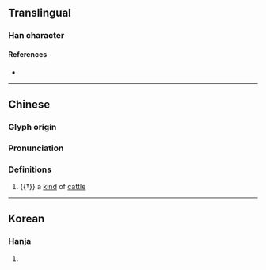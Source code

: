 {{character info}}
==Translingual==

===Han character===
{{Han char|rn=93|rad=牛|as=12|sn=16|four=|canj=HQYDK|ids=⿰牜敦}}

====References====
* {{Han ref|kx=0704.140|dkj=20168|dj=1117.040|hdz=31820.050|uh=729C|ud=29340}}

----
==Chinese==
{{zh-forms}}

===Glyph origin===
{{Han etym}}

===Pronunciation===
{{zh-pron
|m=dūn
|mc=y
|oc=y
|cat=n
}}

===Definitions===
{{zh-hanzi}}

# {{†}} a [[kind]] of [[cattle]]

----

==Korean==

===Hanja===
{{ko-hanja|hangeul=돈|eumhun=|rv=don|mr=ton|y=ton}}

# {{rfdef|ko|sort=牛12}}